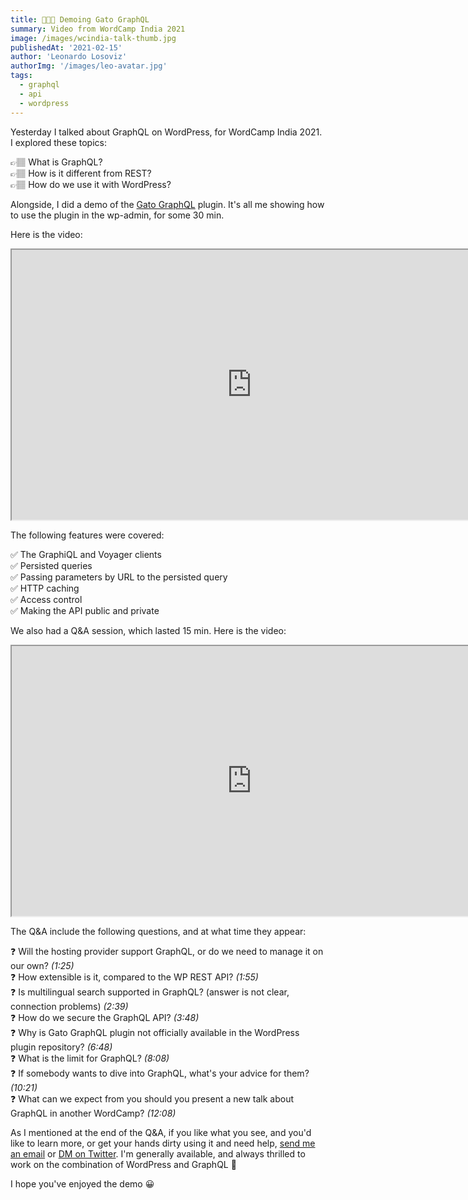 ```yaml
---
title: 👨🏻‍💻 Demoing Gato GraphQL
summary: Video from WordCamp India 2021
image: /images/wcindia-talk-thumb.jpg
publishedAt: '2021-02-15'
author: 'Leonardo Losoviz'
authorImg: '/images/leo-avatar.jpg'
tags:
  - graphql
  - api
  - wordpress
---
```


Yesterday I talked about GraphQL on WordPress, for WordCamp India 2021. I explored these topics:

👉🏽 What is GraphQL?<br/>
👉🏽 How is it different from REST?<br/>
👉🏽 How do we use it with WordPress?

Alongside, I did a demo of the [Gato GraphQL](/) plugin. It's all me showing how to use the plugin in the wp-admin, for some 30 min.

Here is the video:

<div className="aspect-video">
  <iframe
    className="w-full h-full"
    src="https://www.youtube.com/embed/LnyNyT2RwwI"
    width="768"
    height="432"
    allow="accelerometer; autoplay; clipboard-write; encrypted-media; gyroscope; picture-in-picture; web-share"
    allowFullScreen
  >
  </iframe>
</div>

The following features were covered:

✅ The GraphiQL and Voyager clients<br/>
✅ Persisted queries<br/>
✅ Passing parameters by URL to the persisted query<br/>
✅ HTTP caching<br/>
✅ Access control<br/>
✅ Making the API public and private

We also had a Q&A session, which lasted 15 min. Here is the video:

<div className="aspect-video">
  <iframe
    className="w-full h-full"
    src="https://www.youtube.com/embed/-Z6PgfreTxg"
    width="768"
    height="432"
    allow="accelerometer; autoplay; clipboard-write; encrypted-media; gyroscope; picture-in-picture; web-share"
    allowFullScreen
  >
  </iframe>
</div>

The Q&A include the following questions, and at what time they appear:

❓ Will the hosting provider support GraphQL, or do we need to manage it on our own? _(1:25)_<br/>
❓ How extensible is it, compared to the WP REST API? _(1:55)_<br/>
❓ Is multilingual search supported in GraphQL? (answer is not clear, connection problems) _(2:39)_<br/>
❓ How do we secure the GraphQL API? _(3:48)_<br/>
❓ Why is Gato GraphQL plugin not officially available in the WordPress plugin repository? _(6:48)_<br/>
❓ What is the limit for GraphQL? _(8:08)_<br/>
❓ If somebody wants to dive into GraphQL, what's your advice for them? _(10:21)_<br/>
❓ What can we expect from you should you present a new talk about GraphQL in another WordCamp? _(12:08)_

As I mentioned at the end of the Q&A, if you like what you see, and you'd like to learn more, or get your hands dirty using it and need help, [send me an email](/contact/) or [DM on Twitter](https://twitter.com/losoviz). I'm generally available, and always thrilled to work on the combination of WordPress and GraphQL 🙏

I hope you've enjoyed the demo 😀